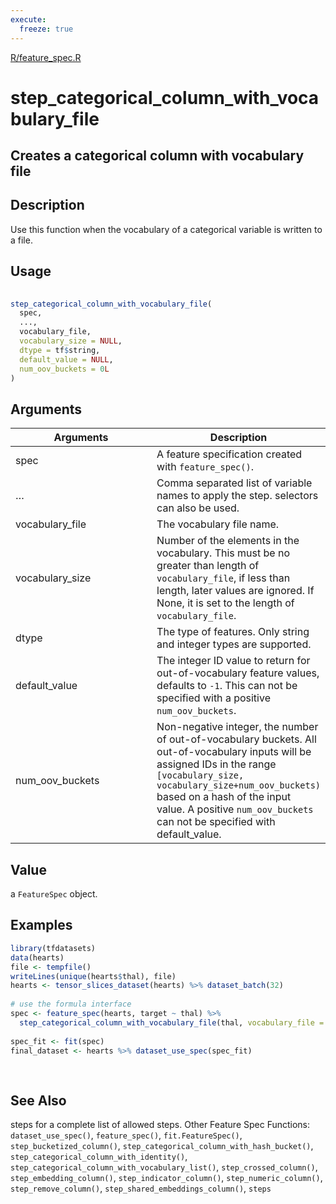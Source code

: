 ```yaml
---
execute:
  freeze: true
---
```


[R/feature_spec.R](https://github.com/rstudio/tfdatasets//blob/main/R/feature_spec.R#L1408) 

# step_categorical_column_with_vocabulary_file

## Creates a categorical column with vocabulary file

## Description
 Use this function when the vocabulary of a categorical variable is written to a file. 


## Usage
```r
 
step_categorical_column_with_vocabulary_file( 
  spec, 
  ..., 
  vocabulary_file, 
  vocabulary_size = NULL, 
  dtype = tf$string, 
  default_value = NULL, 
  num_oov_buckets = 0L 
) 
```

## Arguments
|Arguments|Description|
|---|---|
| spec | A feature specification created with `feature_spec()`. |
| ... | Comma separated list of variable names to apply the step. selectors can also be used. |
| vocabulary_file | The vocabulary file name. |
| vocabulary_size | Number of the elements in the vocabulary. This must be no greater than length of `vocabulary_file`, if less than length, later values are ignored. If None, it is set to the length of `vocabulary_file`. |
| dtype | The type of features. Only string and integer types are supported. |
| default_value | The integer ID value to return for out-of-vocabulary feature values, defaults to `-1`. This can not be specified with a positive `num_oov_buckets`. |
| num_oov_buckets | Non-negative integer, the number of out-of-vocabulary buckets. All out-of-vocabulary inputs will be assigned IDs in the range `[vocabulary_size, vocabulary_size+num_oov_buckets)` based on a hash of the input value. A positive `num_oov_buckets` can not be specified with default_value. |



## Value
 a `FeatureSpec` object. 


## Examples
```r
 
library(tfdatasets) 
data(hearts) 
file <- tempfile() 
writeLines(unique(hearts$thal), file) 
hearts <- tensor_slices_dataset(hearts) %>% dataset_batch(32) 
 
# use the formula interface 
spec <- feature_spec(hearts, target ~ thal) %>% 
  step_categorical_column_with_vocabulary_file(thal, vocabulary_file = file) 
 
spec_fit <- fit(spec) 
final_dataset <- hearts %>% dataset_use_spec(spec_fit) 
 
 
```

## See Also
 steps for a complete list of allowed steps.  Other Feature Spec Functions:  `dataset_use_spec()`, `feature_spec()`, `fit.FeatureSpec()`, `step_bucketized_column()`, `step_categorical_column_with_hash_bucket()`, `step_categorical_column_with_identity()`, `step_categorical_column_with_vocabulary_list()`, `step_crossed_column()`, `step_embedding_column()`, `step_indicator_column()`, `step_numeric_column()`, `step_remove_column()`, `step_shared_embeddings_column()`, `steps` 

